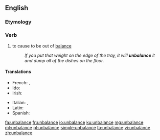 ==English==

===Etymology===
{{prefix|un|balance|lang=en}}

===Verb===
{{en-verb|unbalances|unbalancing|unbalanced|unbalanced}}

# to cause to be out of [[balance]]
#:''If you put that weight on the edge of the tray, it will '''unbalance''' it and dump all of the dishes on the floor.''

====Translations====
{{trans-top|to cause to be out of balance}}
* French: {{t+|fr|désaxer}}, {{t+|fr|déséquilibrer}}
* Ido: {{t+|io|desequilibrigar}}
* Irish: {{t|ga|éagothromaigh}}
{{trans-mid}}
* Italian: {{t|it|squilibrare}}, {{t|it|sbilanciare}}
* Latin: {{t|la|commoveō}}
* Spanish: {{t|es|desequilibrar}}
{{trans-bottom}}

[[fa:unbalance]]
[[fr:unbalance]]
[[io:unbalance]]
[[ku:unbalance]]
[[mg:unbalance]]
[[ml:unbalance]]
[[pl:unbalance]]
[[simple:unbalance]]
[[ta:unbalance]]
[[vi:unbalance]]
[[zh:unbalance]]